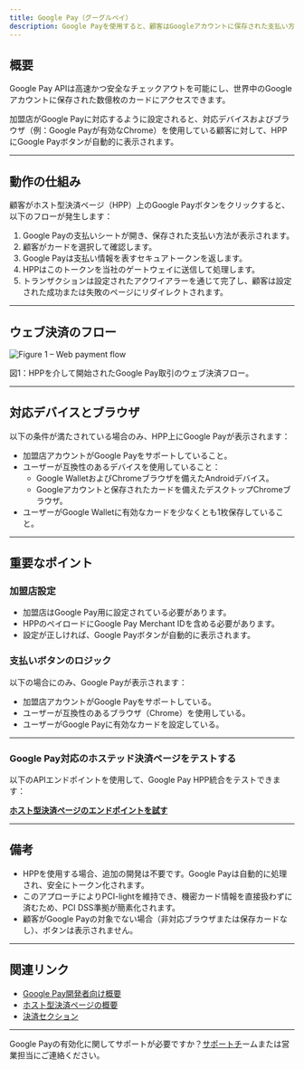 ```yaml
---
title: Google Pay（グーグルペイ）
description: Google Payを使用すると、顧客はGoogleアカウントに保存された支払い方法を使って迅速に取引を完了できます。有効化されている場合、当社のホスト型決済ページ（HPP）はGoogle Payボタンを動的に表示し、スムーズなワンクリック決済体験を提供します。
---
```


## 概要

Google Pay APIは高速かつ安全なチェックアウトを可能にし、世界中のGoogleアカウントに保存された数億枚のカードにアクセスできます。

加盟店がGoogle Payに対応するように設定されると、対応デバイスおよびブラウザ（例：Google Payが有効なChrome）を使用している顧客に対して、HPPにGoogle Payボタンが自動的に表示されます。

---

## 動作の仕組み

顧客がホスト型決済ページ（HPP）上のGoogle Payボタンをクリックすると、以下のフローが発生します：

1. Google Payの支払いシートが開き、保存された支払い方法が表示されます。
2. 顧客がカードを選択して確認します。
3. Google Payは支払い情報を表すセキュアトークンを返します。
4. HPPはこのトークンを当社のゲートウェイに送信して処理します。
5. トランザクションは設定されたアクワイアラーを通じて完了し、顧客は設定された成功または失敗のページにリダイレクトされます。

---

## ウェブ決済のフロー

![Figure 1 – Web payment flow](/images/flows-payment-gpay-jp.svg)

図1：HPPを介して開始されたGoogle Pay取引のウェブ決済フロー。

---

## 対応デバイスとブラウザ

以下の条件が満たされている場合のみ、HPP上にGoogle Payが表示されます：

- 加盟店アカウントがGoogle Payをサポートしていること。
- ユーザーが互換性のあるデバイスを使用していること：
  - Google WalletおよびChromeブラウザを備えたAndroidデバイス。
  - Googleアカウントと保存されたカードを備えたデスクトップChromeブラウザ。
- ユーザーがGoogle Walletに有効なカードを少なくとも1枚保存していること。
  
---

## 重要なポイント

### 加盟店設定

- 加盟店はGoogle Pay用に設定されている必要があります。
- HPPのペイロードにGoogle Pay Merchant IDを含める必要があります。
- 設定が正しければ、Google Payボタンが自動的に表示されます。

### 支払いボタンのロジック

以下の場合にのみ、Google Payが表示されます：
- 加盟店アカウントがGoogle Payをサポートしている。
- ユーザーが互換性のあるブラウザ（Chrome）を使用している。
- ユーザーがGoogle Payに有効なカードを設定している。

---

### Google Pay対応のホステッド決済ページをテストする

以下のAPIエンドポイントを使用して、Google Pay HPP統合をテストできます：

[**ホスト型決済ページのエンドポイントを試す**](/api-reference/en/hpp/generate-link)

---

## 備考

- HPPを使用する場合、追加の開発は不要です。Google Payは自動的に処理され、安全にトークン化されます。
- このアプローチによりPCI-lightを維持でき、機密カード情報を直接扱わずに済むため、PCI DSS準拠が簡素化されます。
- 顧客がGoogle Payの対象でない場合（非対応ブラウザまたは保存カードなし）、ボタンは表示されません。

---

## 関連リンク

- [Google Pay開発者向け概要](https://developers.google.com/pay/api/web/overview)
- [ホスト型決済ページの概要](/documentation-jp/payments/onlinepayment)
- [決済セクション](/documentation-jp/payments/paymentintro)

---

Google Payの有効化に関してサポートが必要ですか？[サポートチ](/support-jp/contact)ームまたは営業担当にご連絡ください。


